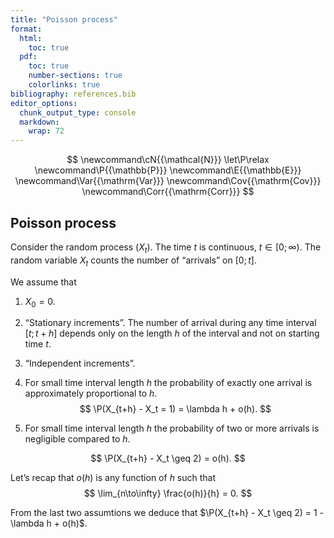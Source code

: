```yaml
---
title: "Poisson process"
format:
  html:
    toc: true
  pdf:
    toc: true
    number-sections: true
    colorlinks: true
bibliography: references.bib
editor_options: 
  chunk_output_type: console
  markdown: 
    wrap: 72
---
```


::: {.hidden}
$$
 \newcommand\cN{{\mathcal{N}}}
 \let\P\relax
 \newcommand\P{{\mathbb{P}}}
 \newcommand\E{{\mathbb{E}}}
 \newcommand\Var{{\mathrm{Var}}}
 \newcommand\Cov{{\mathrm{Cov}}}
 \newcommand\Corr{{\mathrm{Corr}}}
$$
:::

:::{.callout-note}
## Poisson process 

Consider the random process $(X_t)$. The time $t$ is continuous, $t\in[0;\infty)$. 
The random variable $X_t$ counts the number of "arrivals" on $[0;t]$.

We assume that

1. $X_0 = 0$. 

2. "Stationary increments". The number of arrival during any time interval $[t;t+h]$ depends only on the length $h$ of the interval and not on starting time $t$. 

3. "Independent increments".

4. For small time interval length $h$ the probability of exactly one arrival is approximately proportional to $h$. 
$$
\P(X_{t+h} - X_t = 1) = \lambda h + o(h).
$$
5. For small time interval length $h$ the probability of two or more arrivals is negligible compared to $h$. 

$$
\P(X_{t+h} - X_t \geq 2) = o(h).
$$
:::

Let's recap that $o(h)$ is any function of $h$ such that 
$$
\lim_{n\to\infty} \frac{o(h)}{h} = 0.
$$



From the last two assumtions we deduce that $\P(X_{t+h} - X_t \geq 2) = 1 - \lambda h + o(h)$.

